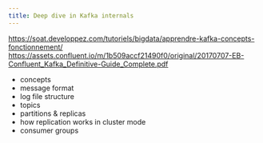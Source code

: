 ```yaml
---
title: Deep dive in Kafka internals
---
```


https://soat.developpez.com/tutoriels/bigdata/apprendre-kafka-concepts-fonctionnement/
https://assets.confluent.io/m/1b509accf21490f0/original/20170707-EB-Confluent_Kafka_Definitive-Guide_Complete.pdf

- concepts
- message format 
- log file structure
- topics 
- partitions & replicas
- how replication works in cluster mode
- consumer groups